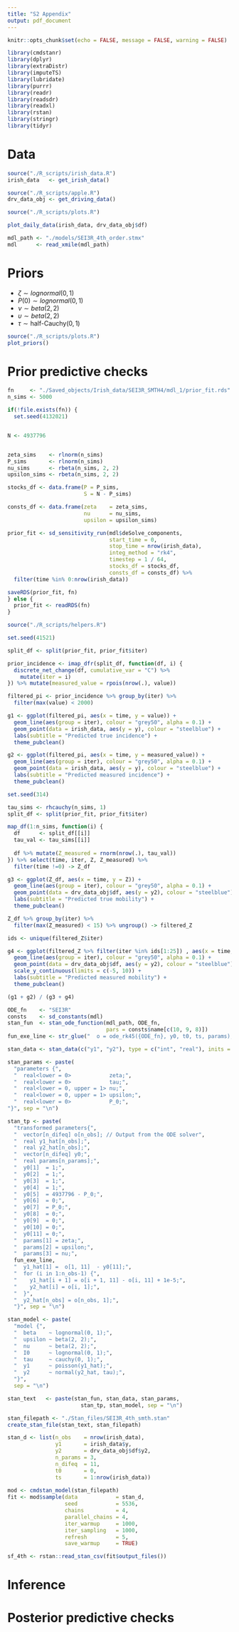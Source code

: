 ```yaml
---
title: "S2 Appendix"
output: pdf_document
---
```


```r
knitr::opts_chunk$set(echo = FALSE, message = FALSE, warning = FALSE)

library(cmdstanr)
library(dplyr)
library(extraDistr)
library(imputeTS)
library(lubridate)
library(purrr)
library(readr)
library(readsdr)
library(readxl)
library(rstan)
library(stringr)
library(tidyr)
```

# Data

```r
source("./R_scripts/irish_data.R")
irish_data   <- get_irish_data()

source("./R_scripts/apple.R")
drv_data_obj <- get_driving_data()
```

```r
source("./R_scripts/plots.R")

plot_daily_data(irish_data, drv_data_obj$df)
```


```r
mdl_path <- "./models/SEI3R_4th_order.stmx"
mdl      <- read_xmile(mdl_path)
```

# Priors

* $\zeta\sim lognormal(0, 1)$
* $P(0) \sim lognormal(0, 1)$
* $\nu \sim beta(2, 2)$
* $\upsilon \sim beta(2, 2)$
* $\tau \sim \text{half-Cauchy}(0, 1)$

```r
source("./R_scripts/plots.R")
plot_priors()
```


# Prior predictive checks

```r
fn     <- "./Saved_objects/Irish_data/SEI3R_SMTH4/mdl_1/prior_fit.rds"
n_sims <- 5000

if(!file.exists(fn)) {
  set.seed(4132021)


N <- 4937796


zeta_sims    <- rlnorm(n_sims)
P_sims       <- rlnorm(n_sims)
nu_sims      <- rbeta(n_sims, 2, 2)
upsilon_sims <- rbeta(n_sims, 2, 2)

stocks_df <- data.frame(P = P_sims,
                        S = N - P_sims)

consts_df <- data.frame(zeta    = zeta_sims,
                        nu      = nu_sims,
                        upsilon = upsilon_sims)

prior_fit <- sd_sensitivity_run(mdl$deSolve_components, 
                                start_time = 0,
                                stop_time = nrow(irish_data),
                                integ_method = "rk4",
                                timestep = 1 / 64,
                                stocks_df = stocks_df,
                                consts_df = consts_df) %>% 
  filter(time %in% 0:nrow(irish_data))

saveRDS(prior_fit, fn)
} else {
  prior_fit <- readRDS(fn)
}


```


```r
source("./R_scripts/helpers.R")

set.seed(41521)

split_df <- split(prior_fit, prior_fit$iter)

prior_incidence <- imap_dfr(split_df, function(df, i) {
  discrete_net_change(df, cumulative_var = "C") %>% 
    mutate(iter = i)
}) %>% mutate(measured_value = rpois(nrow(.), value))

filtered_pi <- prior_incidence %>% group_by(iter) %>% 
  filter(max(value) < 2000)
```

```r
g1 <- ggplot(filtered_pi, aes(x = time, y = value)) +
  geom_line(aes(group = iter), colour = "grey50", alpha = 0.1) +
  geom_point(data = irish_data, aes(y = y), colour = "steelblue") +
  labs(subtitle = "Predicted true incidence") +
  theme_pubclean()

g2 <- ggplot(filtered_pi, aes(x = time, y = measured_value)) +
  geom_line(aes(group = iter), colour = "grey50", alpha = 0.1) +
  geom_point(data = irish_data, aes(y = y), colour = "steelblue") +
  labs(subtitle = "Predicted measured incidence") +
  theme_pubclean()
```

```r
set.seed(314)

tau_sims <- rhcauchy(n_sims, 1)
split_df <- split(prior_fit, prior_fit$iter)

map_df(1:n_sims, function(i) {
  df      <- split_df[[i]]
  tau_val <- tau_sims[[i]]
  
  df %>% mutate(Z_measured = rnorm(nrow(.), tau_val))
}) %>% select(time, iter, Z, Z_measured) %>% 
  filter(time !=0) -> Z_df
```

```r
g3 <- ggplot(Z_df, aes(x = time, y = Z)) +
  geom_line(aes(group = iter), colour = "grey50", alpha = 0.1) +
  geom_point(data = drv_data_obj$df, aes(y = y2), colour = "steelblue") +
  labs(subtitle = "Predicted true mobility") +
  theme_pubclean()

Z_df %>% group_by(iter) %>% 
  filter(max(Z_measured) < 15) %>% ungroup() -> filtered_Z

ids <- unique(filtered_Z$iter)

g4 <- ggplot(filtered_Z %>% filter(iter %in% ids[1:25]) , aes(x = time, y = Z_measured)) +
  geom_line(aes(group = iter), colour = "grey50", alpha = 0.1) +
  geom_point(data = drv_data_obj$df, aes(y = y2), colour = "steelblue") +
  scale_y_continuous(limits = c(-5, 10)) +
  labs(subtitle = "Predicted measured mobility") +
  theme_pubclean()


```

```r
(g1 + g2) / (g3 + g4)
```

```r
ODE_fn    <- "SEI3R"
consts    <- sd_constants(mdl)
stan_fun  <- stan_ode_function(mdl_path, ODE_fn, 
                               pars = consts$name[c(10, 9, 8)])
fun_exe_line <- str_glue("  o = ode_rk45({ODE_fn}, y0, t0, ts, params);") 

stan_data <- stan_data(c("y1", "y2"), type = c("int", "real"), inits = FALSE)

stan_params <- paste(
  "parameters {",
  "  real<lower = 0>            zeta;",
  "  real<lower = 0>            tau;",
  "  real<lower = 0, upper = 1> nu;",
  "  real<lower = 0, upper = 1> upsilon;",
  "  real<lower = 0>            P_0;",
"}", sep = "\n")

stan_tp <- paste(
  "transformed parameters{",
  "  vector[n_difeq] o[n_obs]; // Output from the ODE solver",
  "  real y1_hat[n_obs];",
  "  real y2_hat[n_obs];",
  "  vector[n_difeq] y0;",
  "  real params[n_params];",
  "  y0[1]  = 1;",
  "  y0[2]  = 1;",
  "  y0[3]  = 1;",
  "  y0[4]  = 1;",
  "  y0[5]  = 4937796 - P_0;",
  "  y0[6]  = 0;",
  "  y0[7]  = P_0;",
  "  y0[8]  = 0;",
  "  y0[9]  = 0;",
  "  y0[10] = 0;",
  "  y0[11] = 0;",
  "  params[1] = zeta;",
  "  params[2] = upsilon;",
  "  params[3] = nu;",
  fun_exe_line,
  "  y1_hat[1] =  o[1, 11]  - y0[11];",
  "  for (i in 1:n_obs-1) {",
  "    y1_hat[i + 1] = o[i + 1, 11] - o[i, 11] + 1e-5;",
  "    y2_hat[i] = o[i, 1];",
  "  }",
  "  y2_hat[n_obs] = o[n_obs, 1];",
  "}", sep = "\n")

stan_model <- paste(
  "model {",
  "  beta    ~ lognormal(0, 1);",
  "  upsilon ~ beta(2, 2);",
  "  nu      ~ beta(2, 2);",
  "  I0      ~ lognormal(0, 1);",
  "  tau     ~ cauchy(0, 1);",
  "  y1      ~ poisson(y1_hat);",
  "  y2      ~ normal(y2_hat, tau);",
  "}",
  sep = "\n")

stan_text   <- paste(stan_fun, stan_data, stan_params,
                       stan_tp, stan_model, sep = "\n")

stan_filepath <- "./Stan_files/SEI3R_4th_smth.stan"
create_stan_file(stan_text, stan_filepath)
```

```r
stan_d <- list(n_obs    = nrow(irish_data),
               y1       = irish_data$y,
               y2       = drv_data_obj$df$y2,
               n_params = 3,
               n_difeq  = 11,
               t0       = 0,
               ts       = 1:nrow(irish_data))
               
mod <- cmdstan_model(stan_filepath)
fit <- mod$sample(data            = stan_d,
                  seed            = 5536,
                  chains          = 4,
                  parallel_chains = 4,
                  iter_warmup     = 1000,
                  iter_sampling   = 1000,
                  refresh         = 5,
                  save_warmup     = TRUE)

sf_4th <- rstan::read_stan_csv(fit$output_files())
```



# Inference

# Posterior predictive checks